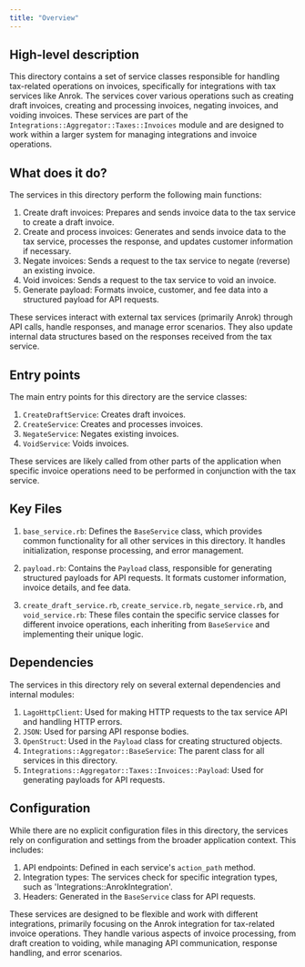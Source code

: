 ```yaml
---
title: "Overview"
---
```


## High-level description
This directory contains a set of service classes responsible for handling tax-related operations on invoices, specifically for integrations with tax services like Anrok. The services cover various operations such as creating draft invoices, creating and processing invoices, negating invoices, and voiding invoices. These services are part of the `Integrations::Aggregator::Taxes::Invoices` module and are designed to work within a larger system for managing integrations and invoice operations.

## What does it do?
The services in this directory perform the following main functions:

1. Create draft invoices: Prepares and sends invoice data to the tax service to create a draft invoice.
2. Create and process invoices: Generates and sends invoice data to the tax service, processes the response, and updates customer information if necessary.
3. Negate invoices: Sends a request to the tax service to negate (reverse) an existing invoice.
4. Void invoices: Sends a request to the tax service to void an invoice.
5. Generate payload: Formats invoice, customer, and fee data into a structured payload for API requests.

These services interact with external tax services (primarily Anrok) through API calls, handle responses, and manage error scenarios. They also update internal data structures based on the responses received from the tax service.

## Entry points
The main entry points for this directory are the service classes:

1. `CreateDraftService`: Creates draft invoices.
2. `CreateService`: Creates and processes invoices.
3. `NegateService`: Negates existing invoices.
4. `VoidService`: Voids invoices.

These services are likely called from other parts of the application when specific invoice operations need to be performed in conjunction with the tax service.

## Key Files
1. `base_service.rb`: Defines the `BaseService` class, which provides common functionality for all other services in this directory. It handles initialization, response processing, and error management.

2. `payload.rb`: Contains the `Payload` class, responsible for generating structured payloads for API requests. It formats customer information, invoice details, and fee data.

3. `create_draft_service.rb`, `create_service.rb`, `negate_service.rb`, and `void_service.rb`: These files contain the specific service classes for different invoice operations, each inheriting from `BaseService` and implementing their unique logic.

## Dependencies
The services in this directory rely on several external dependencies and internal modules:

1. `LagoHttpClient`: Used for making HTTP requests to the tax service API and handling HTTP errors.
2. `JSON`: Used for parsing API response bodies.
3. `OpenStruct`: Used in the `Payload` class for creating structured objects.
4. `Integrations::Aggregator::BaseService`: The parent class for all services in this directory.
5. `Integrations::Aggregator::Taxes::Invoices::Payload`: Used for generating payloads for API requests.

## Configuration
While there are no explicit configuration files in this directory, the services rely on configuration and settings from the broader application context. This includes:

1. API endpoints: Defined in each service's `action_path` method.
2. Integration types: The services check for specific integration types, such as 'Integrations::AnrokIntegration'.
3. Headers: Generated in the `BaseService` class for API requests.

These services are designed to be flexible and work with different integrations, primarily focusing on the Anrok integration for tax-related invoice operations. They handle various aspects of invoice processing, from draft creation to voiding, while managing API communication, response handling, and error scenarios.